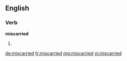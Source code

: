==English==

===Verb===
'''miscarried'''
# {{past of|miscarry}}

[[de:miscarried]]
[[fr:miscarried]]
[[mg:miscarried]]
[[vi:miscarried]]